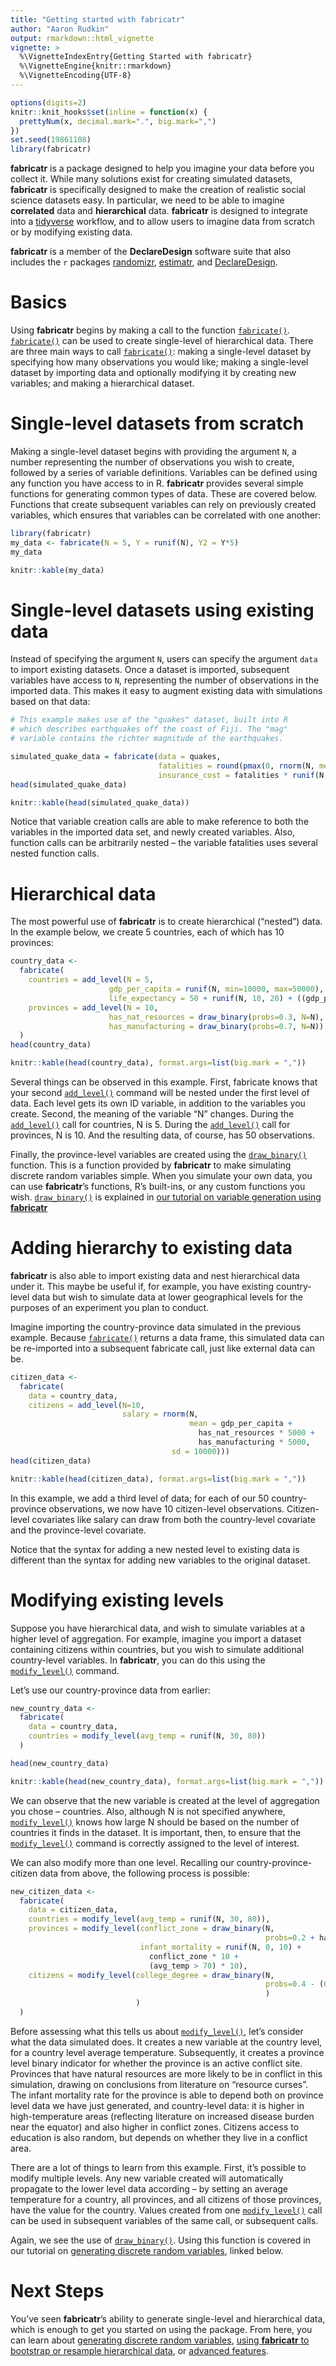 ```yaml
---
title: "Getting started with fabricatr"
author: "Aaron Rudkin"
output: rmarkdown::html_vignette
vignette: >
  %\VignetteIndexEntry{Getting Started with fabricatr}
  %\VignetteEngine{knitr::rmarkdown}
  %\VignetteEncoding{UTF-8}
---
```


```r
options(digits=2)
knitr::knit_hooks$set(inline = function(x) {
  prettyNum(x, decimal.mark=".", big.mark=",")
})
set.seed(19861108)
library(fabricatr)
```

**fabricatr** is a package designed to help you imagine your data before you collect it. While many solutions exist for creating simulated datasets, **fabricatr** is specifically designed to make the creation of realistic social science datasets easy. In particular, we need to be able to imagine **correlated** data and **hierarchical** data. **fabricatr** is designed to integrate into a [tidyverse](https://www.tidyverse.org/) workflow, and to allow users to imagine data from scratch or by modifying existing data.

**fabricatr** is a member of the **DeclareDesign** software suite that also includes the `r` packages [randomizr](randomizr.declaredesign.org), [estimatr](estimatr.declaredesign.org), and [DeclareDesign](declaredesign.org). 

# Basics

Using **fabricatr** begins by making a call to the function [`fabricate()`](../reference/fabricate.html). [`fabricate()`](../reference/fabricate.html) can be used to create single-level of hierarchical data. There are three main ways to call [`fabricate()`](../reference/fabricate.html): making a single-level dataset by specifying how many observations you would like; making a single-level dataset by importing data and optionally modifying it by creating new variables; and making a hierarchical dataset.

# Single-level datasets from scratch

Making a single-level dataset begins with providing the argument `N`, a number representing the number of observations you wish to create, followed by a series of variable definitions. Variables can be defined using any function you have access to in R. **fabricatr** provides several simple functions for generating common types of data. These are covered below. Functions that create subsequent variables can rely on previously created variables, which ensures that variables can be correlated with one another:

```r
library(fabricatr)
my_data <- fabricate(N = 5, Y = runif(N), Y2 = Y*5)
my_data
```
```r
knitr::kable(my_data)
```

# Single-level datasets using existing data

Instead of specifying the argument `N`, users can specify the argument `data` to import existing datasets. Once a dataset is imported, subsequent variables have access to `N`, representing the number of observations in the imported data. This makes it easy to augment existing data with simulations based on that data:

```r
# This example makes use of the "quakes" dataset, built into R
# which describes earthquakes off the coast of Fiji. The "mag"
# variable contains the richter magnitude of the earthquakes.

simulated_quake_data = fabricate(data = quakes,
                                 fatalities = round(pmax(0, rnorm(N, mean=mag)) * 100),
                                 insurance_cost = fatalities * runif(N, 1000000, 2000000))
head(simulated_quake_data)
```
```r
knitr::kable(head(simulated_quake_data))
```


Notice that variable creation calls are able to make reference to both the variables in the imported data set, and newly created variables. Also, function calls can be arbitrarily nested -- the variable fatalities uses several nested function calls.

# Hierarchical data

The most powerful use of **fabricatr** is to create hierarchical ("nested") data. In the example below, we create 5 countries, each of which has 10 provinces:

```r
country_data <-
  fabricate(
    countries = add_level(N = 5, 
                      gdp_per_capita = runif(N, min=10000, max=50000),
                      life_expectancy = 50 + runif(N, 10, 20) + ((gdp_per_capita > 30000) * 10)),
    provinces = add_level(N = 10,
                      has_nat_resources = draw_binary(probs=0.3, N=N),
                      has_manufacturing = draw_binary(probs=0.7, N=N))
  )
head(country_data)
```
```r
knitr::kable(head(country_data), format.args=list(big.mark = ","))
```


Several things can be observed in this example. First, fabricate knows that your second [`add_level()`](../reference/add_level.html) command will be nested under the first level of data. Each level gets its own ID variable, in addition to the variables you create. Second, the meaning of the variable "N" changes. During the [`add_level()`](../reference/add_level.html) call for countries, N is 5. During the [`add_level()`](../reference/level.html) call for provinces, N is 10. And the resulting data, of course, has 50 observations.

Finally, the province-level variables are created using the [`draw_binary()`](../reference/draw_inary.html) function. This is a function provided by **fabricatr** to make simulating discrete random variables simple. When you simulate your own data, you can use **fabricatr**'s functions, R's built-ins, or any custom functions you wish. [`draw_binary()`](../reference/draw_binary.html) is explained in [our tutorial on variable generation using **fabricatr**](variable_generation.html)

# Adding hierarchy to existing data

**fabricatr** is also able to import existing data and nest hierarchical data under it. This maybe be useful if, for example, you have existing country-level data but wish to simulate data at lower geographical levels for the purposes of an experiment you plan to conduct.

Imagine importing the country-province data simulated in the previous example. Because [`fabricate()`](../reference/fabricate.html) returns a data frame, this simulated data can be re-imported into a subsequent fabricate call, just like external data can be.

```r
citizen_data <- 
  fabricate(
    data = country_data,
    citizens = add_level(N=10,
                         salary = rnorm(N, 
                                        mean = gdp_per_capita +
                                          has_nat_resources * 5000 + 
                                          has_manufacturing * 5000,
                                    sd = 10000)))
head(citizen_data)
```
```r
knitr::kable(head(citizen_data), format.args=list(big.mark = ","))
```

In this example, we add a third level of data; for each of our 50 country-province observations, we now have 10 citizen-level observations. Citizen-level covariates like salary can draw from both the country-level covariate and the province-level covariate.

Notice that the syntax for adding a new nested level to existing data is different than the syntax for adding new variables to the original dataset.

# Modifying existing levels

Suppose you have hierarchical data, and wish to simulate variables at a higher level of aggregation. For example, imagine you import a dataset containing citizens within countries, but you wish to simulate additional country-level variables. In **fabricatr**, you can do this using the [`modify_level()`](../reference/modify_level.html) command.

Let's use our country-province data from earlier:

```r
new_country_data <-
  fabricate(
    data = country_data,
    countries = modify_level(avg_temp = runif(N, 30, 80))
  )

head(new_country_data)
```
```r
knitr::kable(head(new_country_data), format.args=list(big.mark = ","))
```


We can observe that the new variable is created at the level of aggregation you chose -- countries. Also, although N is not specified anywhere, [`modify_level()`](../reference/level.html) knows how large N should be based on the number of countries it finds in the dataset. It is important, then, to ensure that the [`modify_level()`](../reference/level.html) command is correctly assigned to the level of interest.

We can also modify more than one level. Recalling our country-province-citizen data from above, the following process is possible:

```r
new_citizen_data <-
  fabricate(
    data = citizen_data,
    countries = modify_level(avg_temp = runif(N, 30, 80)),
    provinces = modify_level(conflict_zone = draw_binary(N,
                                                         probs=0.2 + has_nat_resources * 0.3),
                             infant_mortality = runif(N, 0, 10) + 
                               conflict_zone * 10 + 
                               (avg_temp > 70) * 10),
    citizens = modify_level(college_degree = draw_binary(N,
                                                         probs=0.4 - (0.3 * conflict_zone)
                                                         )
                            )
  )
```                        

Before assessing what this tells us about [`modify_level()`](../reference/modify_level.html), let's consider what the data simulated does. It creates a new variable at the country level, for a country level average temperature. Subsequently, it creates a province level binary indicator for whether the province is an active conflict site. Provinces that have natural resources are more likely to be in conflict in this simulation, drawing on conclusions from literature on "resource curses". The infant mortality rate for the province is able to depend both on province level data we have just generated, and country-level data: it is higher in high-temperature areas (reflecting literature on increased disease burden near the equator) and also higher in conflict zones. Citizens access to education is also random, but depends on whether they live in a conflict area.

There are a lot of things to learn from this example. First, it's possible to modify multiple levels. Any new variable created will automatically propagate to the lower level data according -- by setting an average temperature for a country, all provinces, and all citizens of those provinces, have the value for the country. Values created from one [`modify_level()`](../reference/level.html) call can be used in subsequent variables of the same call, or subsequent calls.

Again, we see the use of [`draw_binary()`](../reference/draw_binary.html). Using this function is covered in our tutorial on [generating discrete random variables](variable_generation.html), linked below.

# Next Steps

You've seen **fabricatr**'s ability to generate single-level and hierarchical data, which is enough to get you started on using the package. From here, you can learn about [generating discrete random variables](variable_generation.html), [using **fabricatr** to bootstrap or resample hierarchical data](resampling.html), or [advanced features](advanced_features.html).
